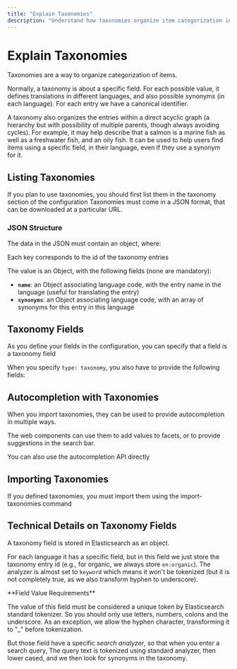 ```yaml
---
title: "Explain Taxonomies"
description: "Understand how taxonomies organize item categorization in Search-a-licious. This guide covers listing taxonomies, defining taxonomy fields, using them for autocompletion, and the technical details of their implementation in Elasticsearch."
---
```



# Explain Taxonomies

<Callout type="info">
Taxonomies are a way to organize categorization of items.
</Callout>

Normally, a taxonomy is about a specific field. For each possible value, it defines translations in different languages, and also possible synonyms (in each language). For each entry we have a canonical identifier.

<Callout>
A taxonomy also organizes the entries within a direct acyclic graph (a hierarchy but with possibility of multiple parents, though always avoiding cycles). For example, it may help describe that a salmon is a marine fish as well as a freshwater fish, and an oily fish.
</Callout>

<Callout type="tip">
It can be used to help users find items using a specific field, in their language, even if they use a synonym for it.
</Callout>

## Listing Taxonomies

<Card title="Taxonomy Configuration Reference" href="./ref-config/searchalicious-config-schema.html#indices_additionalProperties_taxonomy">
If you plan to use taxonomies, you should first list them in the taxonomy section of the configuration
</Card>

<Callout type="warning">
Taxonomies must come in a JSON format, that can be downloaded at a particular URL.
</Callout>

### JSON Structure

The data in the JSON must contain an object, where:

<Steps>
<Step title="Entry Keys">

Each key corresponds to the id of the taxonomy entries

</Step>
<Step title="Entry Values">

The value is an Object, with the following fields (none are mandatory):

- **`name`**: an Object associating language code, with the entry name in the language (useful for translating the entry)
- **`synonyms`**: an Object associating language code, with an array of synonyms for this entry in this language

</Step>
</Steps>

## Taxonomy Fields

<Card title="Field Configuration Guide" href="./explain-configuration.md#fields">
As you define your fields in the configuration, you can specify that a field is a taxonomy field
</Card>

When you specify `type: taxonomy`, you also have to provide the following fields:

<Cards>
<Card title="taxonomy_name" description="The name of the taxonomy (as defined in the configuration)" />
<Card title="synonyms_search" description="If true, adds a full text subfield that enables using synonyms and translations to match this term" />
</Cards>

## Autocompletion with Taxonomies

<Callout>
When you import taxonomies, they can be used to provide autocompletion in multiple ways.
</Callout>

<Steps>
<Step title="Web Component Integration">

The web components can use them to add values to facets, or to provide suggestions in the search bar.

</Step>
<Step title="API Autocompletion">

<Card title="Autocompletion API" href="../ref-openapi/#operation/taxonomy_autocomplete_autocomplete_get">
You can also use the autocompletion API directly
</Card>

</Step>
</Steps>

## Importing Taxonomies

<Card title="Import Command Reference" href="../devs/ref-python/cli.html#python3-m-app-import-taxonomies">
If you defined taxonomies, you must import them using the import-taxonomies command
</Card>

## Technical Details on Taxonomy Fields

<Callout type="tip">
A taxonomy field is stored in Elasticsearch as an object.
</Callout>

For each language it has a specific field, but in this field we just store the taxonomy entry id (e.g., for organic, we always store `en:organic`). The analyzer is almost set to `keyword` which means it won't be tokenized (but it is not completely true, as we also transform hyphen to underscore).

<Callout type="warning">
**Field Value Requirements**

The value of this field must be considered a unique token by Elasticsearch standard tokenizer. So you should only use letters, numbers, colons and the underscore.
</Callout>
As an exception, we allow the hyphen character, transforming it to "_" before tokenization.

But those field have a specific *search analyzer*, so that when you enter a search query,
The query text is tokenized using standard analyzer, then lower cased, and we then look for synonyms in the taxonomy.